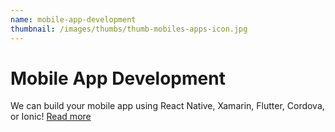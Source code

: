 ```yaml
---
name: mobile-app-development
thumbnail: /images/thumbs/thumb-mobiles-apps-icon.jpg
---
```


# Mobile App Development

We can build your mobile app using React Native, Xamarin, Flutter, Cordova, or Ionic! [Read more](https://www.ssw.com.au/ssw/Consulting/Mobile-Application-Development.aspx)
